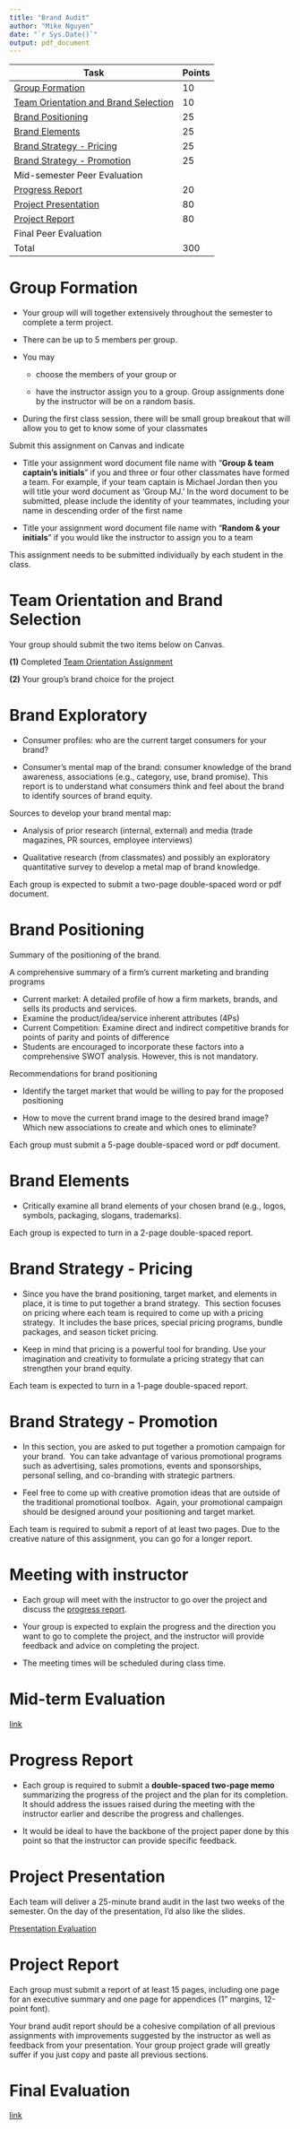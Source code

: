 ```yaml
---
title: "Brand Audit"
author: "Mike Nguyen"
date: "`r Sys.Date()`"
output: pdf_document
---
```


| Task                                   | Points |
|----------------------------------------|--------|
| [Group Formation]                      | 10     |
| [Team Orientation and Brand Selection] | 10     |
| [Brand Positioning]                    | 25     |
| [Brand Elements]                       | 25     |
| [Brand Strategy - Pricing]             | 25     |
| [Brand Strategy - Promotion]           | 25     |
| Mid-semester Peer Evaluation           |        |
| [Progress Report]                      | 20     |
| [Project Presentation]                 | 80     |
| [Project Report]                       | 80     |
| Final Peer Evaluation                  |        |
| Total                                  | 300    |

\newpage

# Group Formation

-   Your group will will together extensively throughout the semester to complete a term project.

-   There can be up to 5 members per group.

-   You may

    -   choose the members of your group or

    -   have the instructor assign you to a group. Group assignments done by the instructor will be on a random basis.

-   During the first class session, there will be small group breakout that will allow you to get to know some of your classmates

Submit this assignment on Canvas and indicate

-   Title your assignment word document file name with "**Group & team captain's initials**" if you and three or four other classmates have formed a team. For example, if your team captain is Michael Jordan then you will title your word document as 'Group MJ.' In the word document to be submitted, please include the identity of your teammates, including your name in descending order of the first name

-   Title your assignment word document file name with "**Random & your initials**" if you would like the instructor to assign you to a team

This assignment needs to be submitted individually by each student in the class.

# Team Orientation and Brand Selection

Your group should submit the two items below on Canvas.

**(1)** Completed [Team Orientation Assignment](https://github.com/mikenguyen13/mar4050_S22/raw/main/project_assignment/Team%20Orientation.docx)

**(2)** Your group's brand choice for the project

# Brand Exploratory

-   Consumer profiles: who are the current target consumers for your brand?

-   Consumer's mental map of the brand: consumer knowledge of the brand awareness, associations (e.g., category, use, brand promise). This report is to understand what consumers think and feel about the brand to identify sources of brand equity.

Sources to develop your brand mental map:

-   Analysis of prior research (internal, external) and media (trade magazines, PR sources, employee interviews)

-   Qualitative research (from classmates) and possibly an exploratory quantitative survey to develop a metal map of brand knowledge.

Each group is expected to submit a two-page double-spaced word or pdf document.

# Brand Positioning

Summary of the positioning of the brand.

A comprehensive summary of a firm's current marketing and branding programs

-   Current market: A detailed profile of how a firm markets, brands, and sells its products and services.
-   Examine the product/idea/service inherent attributes (4Ps)
-   Current Competition: Examine direct and indirect competitive brands for points of parity and points of difference
-   Students are encouraged to incorporate these factors into a comprehensive SWOT analysis. However, this is not mandatory.

Recommendations for brand positioning

-   Identify the target market that would be willing to pay for the proposed positioning

-   How to move the current brand image to the desired brand image? Which new associations to create and which ones to eliminate?

Each group must submit a 5-page double-spaced word or pdf document.

# Brand Elements

-   Critically examine all brand elements of your chosen brand (e.g., logos, symbols, packaging, slogans, trademarks).

Each group is expected to turn in a 2-page double-spaced report.

# Brand Strategy - Pricing

-   Since you have the brand positioning, target market, and elements in place, it is time to put together a brand strategy.  This section focuses on pricing where each team is required to come up with a pricing strategy.  It includes the base prices, special pricing programs, bundle packages, and season ticket pricing.

-   Keep in mind that pricing is a powerful tool for branding. Use your imagination and creativity to formulate a pricing strategy that can strengthen your brand equity.

Each team is expected to turn in a 1-page double-spaced report.

# Brand Strategy - Promotion

-   In this section, you are asked to put together a promotion campaign for your brand.  You can take advantage of various promotional programs such as advertising, sales promotions, events and sponsorships, personal selling, and co-branding with strategic partners.

-   Feel free to come up with creative promotion ideas that are outside of the traditional promotional toolbox.  Again, your promotional campaign should be designed around your positioning and target market.

Each team is required to submit a report of at least two pages. Due to the creative nature of this assignment, you can go for a longer report.

# Meeting with instructor

-   Each group will meet with the instructor to go over the project and discuss the [progress report].

-   Your group is expected to explain the progress and the direction you want to go to complete the project, and the instructor will provide feedback and advice on completing the project.

-   The meeting times will be scheduled during class time.

# Mid-term Evaluation

[link](https://pitt.co1.qualtrics.com/jfe/form/SV_9QtDOayurK08llc)

# Progress Report {data-link="Progress Report"}

-   Each group is required to submit a **double-spaced two-page memo** summarizing the progress of the project and the plan for its completion.  It should address the issues raised during the meeting with the instructor earlier and describe the progress and challenges.

-   It would be ideal to have the backbone of the project paper done by this point so that the instructor can provide specific feedback.

# Project Presentation {data-link="Project Presentation"}

Each team will deliver a 25-minute brand audit in the last two weeks of the semester. On the day of the presentation, I'd also like the slides.

[Presentation Evaluation](https://pitt.co1.qualtrics.com/jfe/form/SV_bPGLFQRYFiYFH8y)

# Project Report

Each group must submit a report of at least 15 pages, including one page for an executive summary and one page for appendices (1" margins, 12-point font).

Your brand audit report should be a cohesive compilation of all previous assignments with improvements suggested by the instructor as well as feedback from your presentation. Your group project grade will greatly suffer if you just copy and paste all previous sections.

# Final Evaluation

[link](https://pitt.co1.qualtrics.com/jfe/form/SV_4GbkPzBwJ0ygKnc)
